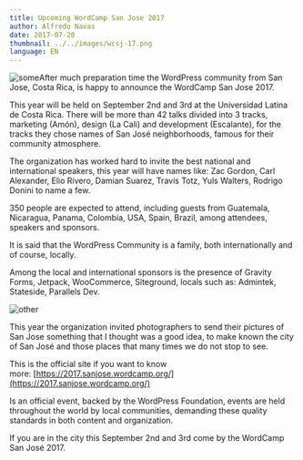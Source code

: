 ```yaml
---
title: Upcoming WordCamp San Jose 2017
author: Alfredo Navas
date: 2017-07-20
thumbnail: ../../images/wcsj-17.png
language: EN
---
```


![some](https://2017.sanjose.wordcamp.org/files/2017/05/cropped-logoWordCampSJ2017.png)After much preparation time the WordPress community from San Jose, Costa Rica, is happy to announce the WordCamp San Jose 2017.

This year will be held on September 2nd and 3rd at the Universidad Latina de Costa Rica. There will be more than 42 talks divided into 3 tracks, marketing (Amón), design (La Cali) and development (Escalante), for the tracks they chose names of San José neighborhoods, famous for their community atmosphere.

The organization has worked hard to invite the best national and international speakers, this year will have names like: Zac Gordon, Carl Alexander, Elio Rivero, Damian Suarez, Travis Totz, Yuls Walters, Rodrigo Donini to name a few.

350 people are expected to attend, including guests from Guatemala, Nicaragua, Panama, Colombia, USA, Spain, Brazil, among attendees, speakers and sponsors.

It is said that the WordPress Community is a family, both internationally and of course, locally.

Among the local and international sponsors is the presence of Gravity Forms, Jetpack, WooCommerce, Siteground, locals such as: Admintek, Stateside, Parallels Dev.

![other](https://2017.sanjose.wordcamp.org/files/2017/06/cielo.jpg) 

This year the organization invited photographers to send their pictures of San Jose something that I thought was a good idea, to make known the city of San José and those places that many times we do not stop to see.

This is the official site if you want to know more: [https://2017.sanjose.wordcamp.org/](https://2017.sanjose.wordcamp.org/)

Is an official event, backed by the WordPress Foundation, events are held throughout the world by local communities, demanding these quality standards in both content and organization.

If you are in the city this September 2nd and 3rd come by the WordCamp San José 2017.
